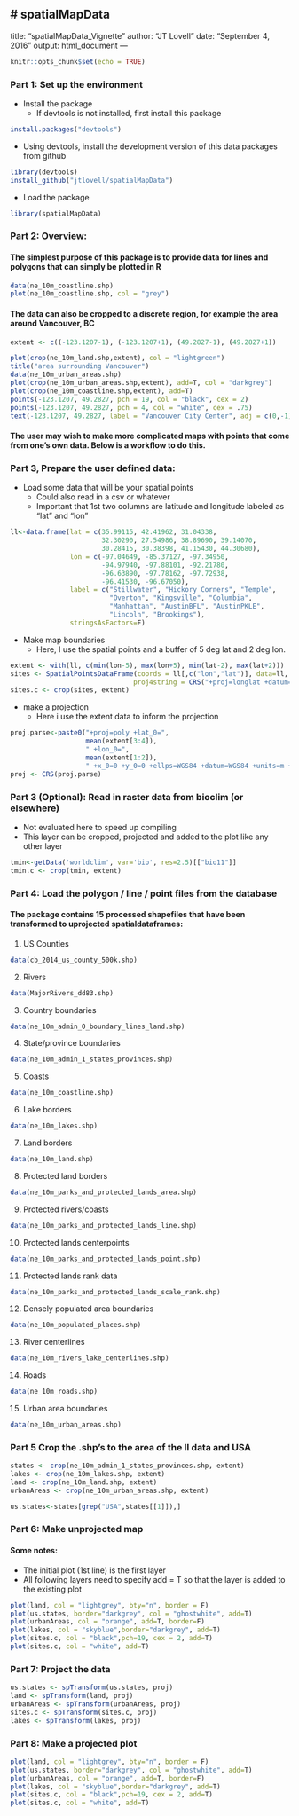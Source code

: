 # spatialMapData
---
title: "spatialMapData_Vignette"
author: "JT Lovell"
date: "September 4, 2016"
output: html_document
---


```r
knitr::opts_chunk$set(echo = TRUE)
```

### Part 1: Set up the environment
* Install the package
  + If devtools is not installed, first install this package

```r
install.packages("devtools")
```

* Using devtools, install the development version of this data packages from github

```r
library(devtools)
install_github("jtlovell/spatialMapData")
```

* Load the package

```r
library(spatialMapData)
```

### Part 2: Overview:
#### The simplest purpose of this package is to provide data for lines and polygons that can simply be plotted in R
```r
data(ne_10m_coastline.shp)
plot(ne_10m_coastline.shp, col = "grey")
```

#### The data can also be cropped to a discrete region, for example the area around Vancouver, BC
```r
extent <- c((-123.1207-1), (-123.1207+1), (49.2827-1), (49.2827+1))

plot(crop(ne_10m_land.shp,extent), col = "lightgreen")
title("area surrounding Vancouver")
data(ne_10m_urban_areas.shp)
plot(crop(ne_10m_urban_areas.shp,extent), add=T, col = "darkgrey")
plot(crop(ne_10m_coastline.shp,extent), add=T)
points(-123.1207, 49.2827, pch = 19, col = "black", cex = 2)
points(-123.1207, 49.2827, pch = 4, col = "white", cex = .75)
text(-123.1207, 49.2827, label = "Vancouver City Center", adj = c(0,-1))
```

#### The user may wish to make more complicated maps with points that come from one's own data. Below is a workflow to do this. 

### Part 3, Prepare the user defined data:
* Load some data that will be your spatial points
  + Could also read in a csv or whatever
  + Important that 1st two columns are latitude and longitude labeled as "lat" and "lon"

```r
ll<-data.frame(lat = c(35.99115, 42.41962, 31.04338, 
                       32.30290, 27.54986, 38.89690, 39.14070,
                       30.28415, 30.38398, 41.15430, 44.30680),
               lon = c(-97.04649, -85.37127, -97.34950, 
                       -94.97940, -97.88101, -92.21780,
                       -96.63890, -97.78162, -97.72938, 
                       -96.41530, -96.67050),
               label = c("Stillwater", "Hickory Corners", "Temple",
                         "Overton", "Kingsville", "Columbia",
                         "Manhattan", "AustinBFL", "AustinPKLE",
                         "Lincoln", "Brookings"),
               stringsAsFactors=F)
```

* Make map boundaries
  + Here, I use the spatial points and a buffer of 5 deg lat and 2 deg lon. 

```r
extent <- with(ll, c(min(lon-5), max(lon+5), min(lat-2), max(lat+2)))
sites <- SpatialPointsDataFrame(coords = ll[,c("lon","lat")], data=ll, 
                               proj4string = CRS("+proj=longlat +datum=WGS84 +ellps=WGS84 +towgs84=0,0,0"))
sites.c <- crop(sites, extent)
```

* make a projection
  + Here i use the extent data to inform the projection

```r
proj.parse<-paste0("+proj=poly +lat_0=",
                   mean(extent[3:4]),
                   " +lon_0=",
                   mean(extent[1:2]),
                   " +x_0=0 +y_0=0 +ellps=WGS84 +datum=WGS84 +units=m +no_defs")
proj <- CRS(proj.parse)
```


### Part 3 (Optional): Read in raster data from bioclim (or elsewhere)
* Not evaluated here to speed up compiling
* This layer can be cropped, projected and added to the plot like any other layer

```r
tmin<-getData('worldclim', var='bio', res=2.5)[["bio11"]]
tmin.c <- crop(tmin, extent)
```

### Part 4: Load the polygon / line / point files from the database
#### The package contains 15 processed shapefiles that have been transformed to uprojected spatialdataframes:
1. US Counties
```r
data(cb_2014_us_county_500k.shp)
```

2. Rivers
```r
data(MajorRivers_dd83.shp)
```

3. Country boundaries
```r
data(ne_10m_admin_0_boundary_lines_land.shp)
```

4. State/province boundaries
```r
data(ne_10m_admin_1_states_provinces.shp)
```

5. Coasts
```r
data(ne_10m_coastline.shp)
```

6. Lake borders
```r
data(ne_10m_lakes.shp)
```

7. Land borders
```r
data(ne_10m_land.shp)
```

8. Protected land borders
```r
data(ne_10m_parks_and_protected_lands_area.shp)
```

9. Protected rivers/coasts

```r
data(ne_10m_parks_and_protected_lands_line.shp)
```

10. Protected lands centerpoints

```r
data(ne_10m_parks_and_protected_lands_point.shp)
```

11. Protected lands rank data

```r
data(ne_10m_parks_and_protected_lands_scale_rank.shp)
```

12. Densely populated area boundaries
```r
data(ne_10m_populated_places.shp)
```

13. River centerlines
```r
data(ne_10m_rivers_lake_centerlines.shp)
```

14. Roads
```r
data(ne_10m_roads.shp)
```

15. Urban area boundaries
```r
data(ne_10m_urban_areas.shp)
```


### Part 5 Crop the .shp's to the area of the ll data and USA

```r
states <- crop(ne_10m_admin_1_states_provinces.shp, extent)
lakes <- crop(ne_10m_lakes.shp, extent)
land <- crop(ne_10m_land.shp, extent)
urbanAreas <- crop(ne_10m_urban_areas.shp, extent)

us.states<-states[grep("USA",states[[1]]),]
```

### Part 6: Make unprojected map
#### Some notes:
* The initial plot (1st line) is the first layer
* All following layers need to specify add = T so that the layer is added to the existing plot
```r
plot(land, col = "lightgrey", bty="n", border = F)
plot(us.states, border="darkgrey", col = "ghostwhite", add=T)
plot(urbanAreas, col = "orange", add=T, border=F)
plot(lakes, col = "skyblue",border="darkgrey", add=T)
plot(sites.c, col = "black",pch=19, cex = 2, add=T)
plot(sites.c, col = "white", add=T)
```

### Part 7: Project the data
```r
us.states <- spTransform(us.states, proj)
land <- spTransform(land, proj)
urbanAreas <- spTransform(urbanAreas, proj)
sites.c <- spTransform(sites.c, proj)
lakes <- spTransform(lakes, proj)
```

### Part 8: Make a projected plot
```r
plot(land, col = "lightgrey", bty="n", border = F)
plot(us.states, border="darkgrey", col = "ghostwhite", add=T)
plot(urbanAreas, col = "orange", add=T, border=F)
plot(lakes, col = "skyblue",border="darkgrey", add=T)
plot(sites.c, col = "black",pch=19, cex = 2, add=T)
plot(sites.c, col = "white", add=T)
```

